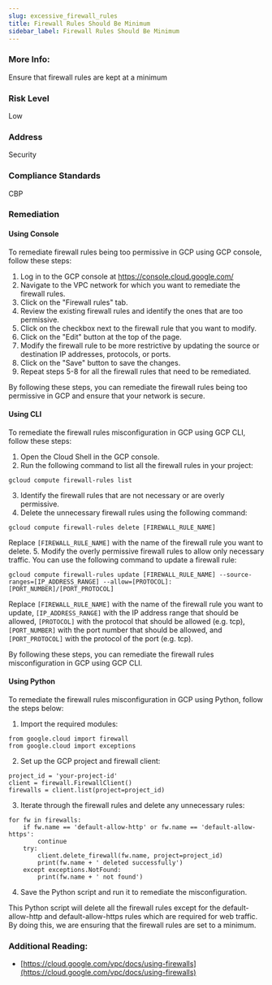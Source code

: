 ```yaml
---
slug: excessive_firewall_rules
title: Firewall Rules Should Be Minimum
sidebar_label: Firewall Rules Should Be Minimum
---
```


### More Info:

Ensure that firewall rules are kept at a minimum

### Risk Level

Low

### Address

Security

### Compliance Standards

CBP

### Remediation

#### Using Console

To remediate firewall rules being too permissive in GCP using GCP console, follow these steps:

1. Log in to the GCP console at https://console.cloud.google.com/
2. Navigate to the VPC network for which you want to remediate the firewall rules.
3. Click on the "Firewall rules" tab.
4. Review the existing firewall rules and identify the ones that are too permissive.
5. Click on the checkbox next to the firewall rule that you want to modify.
6. Click on the "Edit" button at the top of the page.
7. Modify the firewall rule to be more restrictive by updating the source or destination IP addresses, protocols, or ports.
8. Click on the "Save" button to save the changes.
9. Repeat steps 5-8 for all the firewall rules that need to be remediated.

By following these steps, you can remediate the firewall rules being too permissive in GCP and ensure that your network is secure.

#### Using CLI

To remediate the firewall rules misconfiguration in GCP using GCP CLI, follow these steps:

1. Open the Cloud Shell in the GCP console.
2. Run the following command to list all the firewall rules in your project:
```
gcloud compute firewall-rules list
```
3. Identify the firewall rules that are not necessary or are overly permissive.
4. Delete the unnecessary firewall rules using the following command:
```
gcloud compute firewall-rules delete [FIREWALL_RULE_NAME]
```
Replace `[FIREWALL_RULE_NAME]` with the name of the firewall rule you want to delete.
5. Modify the overly permissive firewall rules to allow only necessary traffic. You can use the following command to update a firewall rule:
```
gcloud compute firewall-rules update [FIREWALL_RULE_NAME] --source-ranges=[IP_ADDRESS_RANGE] --allow=[PROTOCOL]:[PORT_NUMBER]/[PORT_PROTOCOL]
```
Replace `[FIREWALL_RULE_NAME]` with the name of the firewall rule you want to update, `[IP_ADDRESS_RANGE]` with the IP address range that should be allowed, `[PROTOCOL]` with the protocol that should be allowed (e.g. tcp), `[PORT_NUMBER]` with the port number that should be allowed, and `[PORT_PROTOCOL]` with the protocol of the port (e.g. tcp).

By following these steps, you can remediate the firewall rules misconfiguration in GCP using GCP CLI.

#### Using Python

To remediate the firewall rules misconfiguration in GCP using Python, follow the steps below:

1. Import the required modules:
```
from google.cloud import firewall
from google.cloud import exceptions
```

2. Set up the GCP project and firewall client:
```
project_id = 'your-project-id'
client = firewall.FirewallClient()
firewalls = client.list(project=project_id)
```

3. Iterate through the firewall rules and delete any unnecessary rules:
```
for fw in firewalls:
    if fw.name == 'default-allow-http' or fw.name == 'default-allow-https':
        continue
    try:
        client.delete_firewall(fw.name, project=project_id)
        print(fw.name + ' deleted successfully')
    except exceptions.NotFound:
        print(fw.name + ' not found')
```

4. Save the Python script and run it to remediate the misconfiguration.

This Python script will delete all the firewall rules except for the default-allow-http and default-allow-https rules which are required for web traffic. By doing this, we are ensuring that the firewall rules are set to a minimum.


### Additional Reading:

- [https://cloud.google.com/vpc/docs/using-firewalls](https://cloud.google.com/vpc/docs/using-firewalls) 


